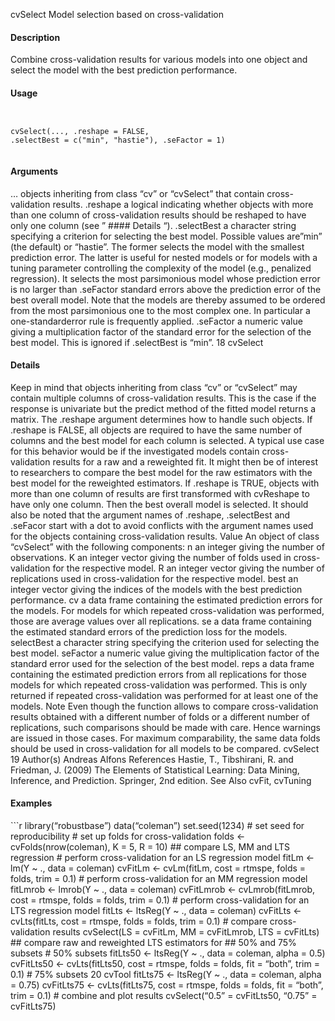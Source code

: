 cvSelect Model selection based on cross-validation

#### Description 

Combine cross-validation results for various models into one object and select the model with the
best prediction performance.

#### Usage 
<pre><code>

cvSelect(..., .reshape = FALSE,
.selectBest = c("min", "hastie"), .seFactor = 1)

</code></pre>
#### Arguments 

... objects inheriting from class "cv" or "cvSelect" that contain cross-validation
results.
.reshape a logical indicating whether objects with more than one column of cross-validation
results should be reshaped to have only one column (see "
#### Details 
").
.selectBest a character string specifying a criterion for selecting the best model. Possible
values are "min" (the default) or "hastie". The former selects the model with
the smallest prediction error. The latter is useful for nested models or for models
with a tuning parameter controlling the complexity of the model (e.g., penalized
regression). It selects the most parsimonious model whose prediction error is
no larger than .seFactor standard errors above the prediction error of the best
overall model. Note that the models are thereby assumed to be ordered from the
most parsimonious one to the most complex one. In particular a one-standarderror
rule is frequently applied.
.seFactor a numeric value giving a multiplication factor of the standard error for the selection
of the best model. This is ignored if .selectBest is "min".
18 cvSelect

#### Details 

Keep in mind that objects inheriting from class "cv" or "cvSelect" may contain multiple columns
of cross-validation results. This is the case if the response is univariate but the predict method of
the fitted model returns a matrix.
The .reshape argument determines how to handle such objects. If .reshape is FALSE, all objects
are required to have the same number of columns and the best model for each column is selected.
A typical use case for this behavior would be if the investigated models contain cross-validation
results for a raw and a reweighted fit. It might then be of interest to researchers to compare the best
model for the raw estimators with the best model for the reweighted estimators.
If .reshape is TRUE, objects with more than one column of results are first transformed with
cvReshape to have only one column. Then the best overall model is selected.
It should also be noted that the argument names of .reshape, .selectBest and .seFacor start with
a dot to avoid conflicts with the argument names used for the objects containing cross-validation
results.
Value
An object of class "cvSelect" with the following components:
n an integer giving the number of observations.
K an integer vector giving the number of folds used in cross-validation for the
respective model.
R an integer vector giving the number of replications used in cross-validation for
the respective model.
best an integer vector giving the indices of the models with the best prediction performance.
cv a data frame containing the estimated prediction errors for the models. For models
for which repeated cross-validation was performed, those are average values
over all replications.
se a data frame containing the estimated standard errors of the prediction loss for
the models.
selectBest a character string specifying the criterion used for selecting the best model.
seFactor a numeric value giving the multiplication factor of the standard error used for
the selection of the best model.
reps a data frame containing the estimated prediction errors from all replications for
those models for which repeated cross-validation was performed. This is only
returned if repeated cross-validation was performed for at least one of the models.
Note
Even though the function allows to compare cross-validation results obtained with a different number
of folds or a different number of replications, such comparisons should be made with care.
Hence warnings are issued in those cases. For maximum comparability, the same data folds should
be used in cross-validation for all models to be compared.
cvSelect 19
Author(s)
Andreas Alfons
References
Hastie, T., Tibshirani, R. and Friedman, J. (2009) The Elements of Statistical Learning: Data Mining,
Inference, and Prediction. Springer, 2nd edition.
See Also
cvFit, cvTuning

#### Examples 
```r

library("robustbase")
data("coleman")
set.seed(1234) # set seed for reproducibility
# set up folds for cross-validation
folds <- cvFolds(nrow(coleman), K = 5, R = 10)
## compare LS, MM and LTS regression
# perform cross-validation for an LS regression model
fitLm <- lm(Y ~ ., data = coleman)
cvFitLm <- cvLm(fitLm, cost = rtmspe,
folds = folds, trim = 0.1)
# perform cross-validation for an MM regression model
fitLmrob <- lmrob(Y ~ ., data = coleman)
cvFitLmrob <- cvLmrob(fitLmrob, cost = rtmspe,
folds = folds, trim = 0.1)
# perform cross-validation for an LTS regression model
fitLts <- ltsReg(Y ~ ., data = coleman)
cvFitLts <- cvLts(fitLts, cost = rtmspe,
folds = folds, trim = 0.1)
# compare cross-validation results
cvSelect(LS = cvFitLm, MM = cvFitLmrob, LTS = cvFitLts)
## compare raw and reweighted LTS estimators for
## 50% and 75% subsets
# 50% subsets
fitLts50 <- ltsReg(Y ~ ., data = coleman, alpha = 0.5)
cvFitLts50 <- cvLts(fitLts50, cost = rtmspe, folds = folds,
fit = "both", trim = 0.1)
# 75% subsets
20 cvTool
fitLts75 <- ltsReg(Y ~ ., data = coleman, alpha = 0.75)
cvFitLts75 <- cvLts(fitLts75, cost = rtmspe, folds = folds,
fit = "both", trim = 0.1)
# combine and plot results
cvSelect("0.5" = cvFitLts50, "0.75" = cvFitLts75)
